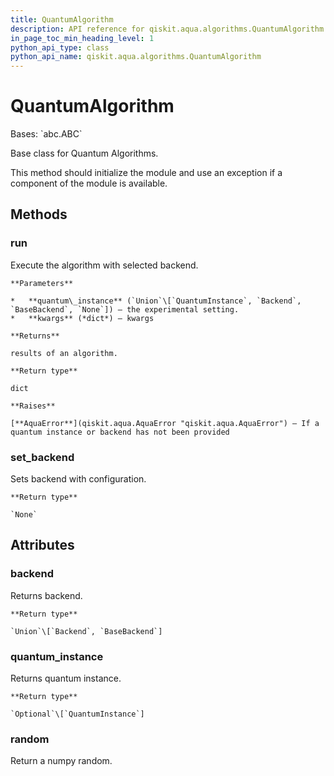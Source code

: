 ```yaml
---
title: QuantumAlgorithm
description: API reference for qiskit.aqua.algorithms.QuantumAlgorithm
in_page_toc_min_heading_level: 1
python_api_type: class
python_api_name: qiskit.aqua.algorithms.QuantumAlgorithm
---
```


# QuantumAlgorithm

<Class id="qiskit.aqua.algorithms.QuantumAlgorithm" github="https://github.com/qiskit-community/qiskit-aqua/tree/stable/0.9/qiskit/aqua/algorithms/quantum_algorithm.py" signature="QuantumAlgorithm(quantum_instance)">
  Bases: `abc.ABC`

  Base class for Quantum Algorithms.

  This method should initialize the module and use an exception if a component of the module is available.

  ## Methods

  ### run

  <Function id="qiskit.aqua.algorithms.QuantumAlgorithm.run" name="run" signature="QuantumAlgorithm.run(quantum_instance=None, **kwargs)">
    Execute the algorithm with selected backend.

    **Parameters**

    *   **quantum\_instance** (`Union`\[`QuantumInstance`, `Backend`, `BaseBackend`, `None`]) – the experimental setting.
    *   **kwargs** (*dict*) – kwargs

    **Returns**

    results of an algorithm.

    **Return type**

    dict

    **Raises**

    [**AquaError**](qiskit.aqua.AquaError "qiskit.aqua.AquaError") – If a quantum instance or backend has not been provided
  </Function>

  ### set\_backend

  <Function id="qiskit.aqua.algorithms.QuantumAlgorithm.set_backend" name="set_backend" signature="QuantumAlgorithm.set_backend(backend, **kwargs)">
    Sets backend with configuration.

    **Return type**

    `None`
  </Function>

  ## Attributes

  ### backend

  <Attribute id="qiskit.aqua.algorithms.QuantumAlgorithm.backend" name="backend">
    Returns backend.

    **Return type**

    `Union`\[`Backend`, `BaseBackend`]
  </Attribute>

  ### quantum\_instance

  <Attribute id="qiskit.aqua.algorithms.QuantumAlgorithm.quantum_instance" name="quantum_instance">
    Returns quantum instance.

    **Return type**

    `Optional`\[`QuantumInstance`]
  </Attribute>

  ### random

  <Attribute id="qiskit.aqua.algorithms.QuantumAlgorithm.random" name="random">
    Return a numpy random.
  </Attribute>
</Class>

